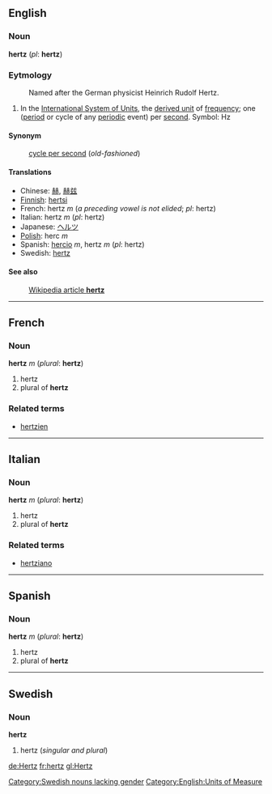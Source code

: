 ==English==
===Noun===
'''hertz''' (''pl'': '''hertz''')

===Eytmology===

:Named after the German physicist Heinrich Rudolf Hertz.

#In the [[International System of Units]], the [[derived unit]] of [[frequency]]; one ([[period]] or cycle of any [[periodic]] event) per [[second]].  Symbol: Hz

====Synonym====
:[[cycle per second]] (''old-fashioned'')

====Translations====
*Chinese: [[赫]], [[赫兹]]
*[[Finnish]]: [[hertsi]]
*French: hertz ''m'' (''a preceding vowel is not elided''; ''pl'': hertz)
*Italian: hertz ''m'' (''pl'': hertz)
*Japanese: [[ヘルツ]]
*[[Polish]]: herc ''m''
*Spanish: [[hercio]] ''m'', hertz ''m'' (''pl'': hertz)
*Swedish: [[hertz#Swedish|hertz]]

====See also====
:[[w:hertz|Wikipedia article '''hertz''']]

----

==French==
===Noun===
'''hertz''' ''m'' (''plural'': '''hertz''')

# hertz
# plural of '''hertz'''

===Related terms===
*[[hertzien]]

----

==Italian==
===Noun===
'''hertz''' ''m'' (''plural'': '''hertz''')

# hertz
# plural of '''hertz'''

===Related terms===
*[[hertziano]]

----

==Spanish==
===Noun===
'''hertz''' ''m'' (''plural'': '''hertz''')

# hertz
# plural of '''hertz'''
----
==Swedish==
===Noun===
'''hertz''' [[Category:Swedish nouns lacking gender]]

#hertz (''singular and plural'')

[[Category:English:Units of Measure]]

[[de:Hertz]]
[[fr:hertz]]
[[gl:Hertz]]
